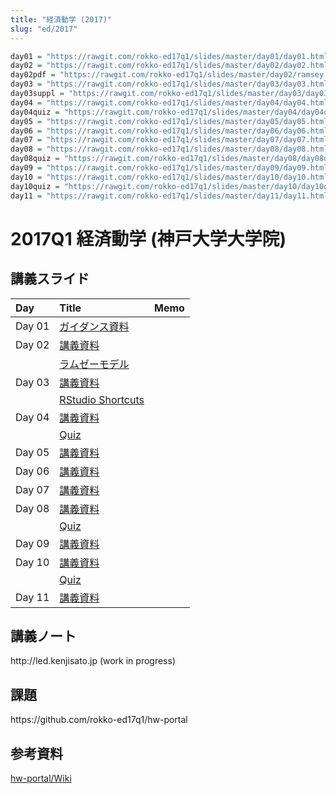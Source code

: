 ```yaml
---
title: "経済動学 (2017)"
slug: "ed/2017"
---
```


```r
day01 = "https://rawgit.com/rokko-ed17q1/slides/master/day01/day01.html"
day02 = "https://rawgit.com/rokko-ed17q1/slides/master/day02/day02.html"
day02pdf = "https://rawgit.com/rokko-ed17q1/slides/master/day02/ramsey.pdf"
day03 = "https://rawgit.com/rokko-ed17q1/slides/master/day03/day03.html"
day03suppl = "https://rawgit.com/rokko-ed17q1/slides/master/day03/day03suppl.html"
day04 = "https://rawgit.com/rokko-ed17q1/slides/master/day04/day04.html"
day04quiz = "https://rawgit.com/rokko-ed17q1/slides/master/day04/day04quiz.pdf"
day05 = "https://rawgit.com/rokko-ed17q1/slides/master/day05/day05.html"
day06 = "https://rawgit.com/rokko-ed17q1/slides/master/day06/day06.html"
day07 = "https://rawgit.com/rokko-ed17q1/slides/master/day07/day07.html"
day08 = "https://rawgit.com/rokko-ed17q1/slides/master/day08/day08.html"
day08quiz = "https://rawgit.com/rokko-ed17q1/slides/master/day08/day08quiz.pdf"
day09 = "https://rawgit.com/rokko-ed17q1/slides/master/day09/day09.html"
day10 = "https://rawgit.com/rokko-ed17q1/slides/master/day10/day10.html"
day10quiz = "https://rawgit.com/rokko-ed17q1/slides/master/day10/day10quiz.pdf"
day11 = "https://rawgit.com/rokko-ed17q1/slides/master/day11/day11.html"
```


# 2017Q1 経済動学 (神戸大学大学院)

## 講義スライド

| Day    |  Title                                | Memo |
|:-------|:--------------------------------------|:-----|
| Day 01 | [ガイダンス資料](`r day01`)           |      |
| Day 02 | [講義資料](`r day02`)                 |      |
|        | [ラムゼーモデル](`r day02pdf`)        |      |
| Day 03 | [講義資料](`r day03`)                 |      |
|        | [RStudio Shortcuts](`r day03suppl`)   |      |
| Day 04 | [講義資料](`r day04`)                 |      |
|        | [Quiz](`r day04quiz`)                 |      |
| Day 05 | [講義資料](`r day05`)                 |      |
| Day 06 | [講義資料](`r day06`)                 |      |
| Day 07 | [講義資料](`r day07`)                 |      |
| Day 08 | [講義資料](`r day08`)                 |      |
|        | [Quiz](`r day08quiz`)                 |      |
| Day 09 | [講義資料](`r day09`)                 |      |
| Day 10 | [講義資料](`r day10`)                 |      |
|        | [Quiz](`r day10quiz`)                 |      |
| Day 11 | [講義資料](`r day11`)                 |      |

## 講義ノート

http://led.kenjisato.jp (work in progress)

## 課題

https://github.com/rokko-ed17q1/hw-portal


## 参考資料

[hw-portal/Wiki](https://github.com/rokko-ed17q1/hw-portal/wiki)
